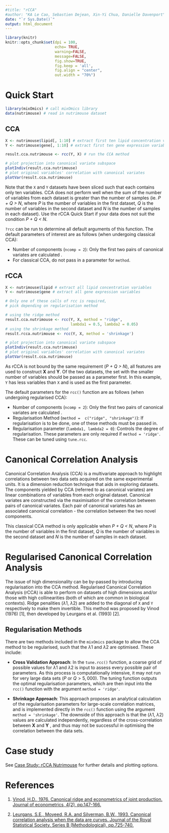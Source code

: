 ```yaml
---
#title: "rCCA"
#author: "KA Le Cao, Sebastien Dejean, Xin-Yi Chua, Danielle Davenport"
date: "`r Sys.Date()`"
output: html_document
---
```

```r
library(knitr)
knitr::opts_chunk$set(dpi = 100, 
                      echo= TRUE, 
                      warning=FALSE, 
                      message=FALSE, 
                      fig.show=TRUE, 
                      fig.keep = 'all', 
                      fig.align = "center",
                      out.width = "70%") 
```

# Quick Start

```r
library(mixOmics) # call mixOmics library
data(nutrimouse) # read in nutrimouse dataset
```

## CCA

``` r
X <- nutrimouse$lipid[, 1:10] # extract first ten lipid concentration variables
Y <- nutrimouse$gene[, 1:10] # extract first ten gene expression variables

result.cca.nutrimouse <- rcc(Y, X) # run the CCA method

# plot projection into canonical variate subspace
plotIndiv(result.cca.nutrimouse) 
# plot original variables' correlation with canonical variates
plotVar(result.cca.nutrimouse) 
```

Note that the `X` and `Y` datasets have been sliced such that each contains only ten variables. CCA does not perform well when the sum of the number of variables from each dataset is greater than the number of samples (ie. *P + Q > N*, where *P* is the number of variables in the first dataset, *Q* is the number of variables in the second dataset and *N* is the number of samples in each dataset). Use the rCCA Quick Start if your data does not suit the condition *P + Q < N*.

`?rcc` can be run to determine all default arguments of this function. The default parameters of interest are as follows (when undergoing classical CCA):

* Number of components (`ncomp = 2`): Only the first two pairs of canonical variates are calculated .
* For classical CCA, do not pass in a parameter for `method`.

## rCCA



``` r
X <- nutrimouse$lipid # extract all lipid concentration variables
Y <- nutrimouse$gene # extract all gene expression variables

# Only one of these calls of rcc is required, 
# pick depending on regularisation method

# using the ridge method
result.cca.nutrimouse <- rcc(Y, X, method = "ridge", 
                             lambda1 = 0.5, lambda2 = 0.05) 
# using the shrinkage method
result.rcca.nutrimouse <- rcc(Y, X, method = 'shrinkage')  

# plot projection into canonical variate subspace
plotIndiv(result.cca.nutrimouse) 
# plot original variables' correlation with canonical variates
plotVar(result.cca.nutrimouse) 
```

As rCCA is not bound by the same requirement (*P + Q > N*), all features are used to construct **X** and **Y**. Of the two datasets, the set with the smaller number of variables should be passed as a parameter first. In this example, `Y` has less variables than `X` and is used as the first parameter.

The default parameters for the `rcc()` function are as follows (when undergoing regularised CCA):

* Number of components (`ncomp = 2`): Only the first two pairs of canonical variates are calculated .
* Regularisation Method (`method =  c("ridge", "shrinkage")`): If regularisation is to be done, one of these methods must be passed in.
* Regularisation parameter (`lambda1, lambda2 = 0`): Controls the degree of regularisation. These parameters are only required if `method = 'ridge'`. These can be tuned using `tune.rcc`.


# Canonical Correlation Analysis

Canonical Correlation Analysis (CCA) is a multivariate approach to highlight correlations between two data sets acquired on the same experimental units. It is a dimension reduction technique that aids in exploring datasets. The components  yielded by CCA (referred to as canonical variates) are linear combinations of variables from each original dataset. Canonical variates are constructed via the maximisation of the correlation between pairs of canonical variates. Each pair of canonical variates has an associated canonical correlation - the correlation between the two novel components.

This classical CCA method is only applicable when *P + Q < N*, where *P* is the number of variables in the first dataset, *Q* is the number of variables in the second dataset and *N* is the number of samples in each dataset.


# Regularised Canonical Correlation Analysis

The issue of high dimensionality can be by-passed by introducing regularisation into the CCA method. Regularised Canonical Correlation Analysis (rCCA) is able to perform on datasets of high dimensions and/or those with high collinearities (both of which are common in biological contexts). Ridge penalities ($\lambda1$, $\lambda2$) are added to the diagonal of `X` and `Y` respectively to make them invertible. This method was proposed by Vinod (1976) [1], then developed by Leurgans et al. (1993) [2].

## Regularisation Methods

There are two methods included in the `mixOmics` package to allow the CCA method to be regularised, such that the $\lambda1$ and $\lambda2$ are optimised. These include:

* **Cross Validation Approach**: In the `tune.rcc()` function, a coarse grid of possible values for $\lambda1$ and $\lambda2$ is input to assess every possible pair of parameters. As this process is computationally
intensive, it may not run for very large data sets ($P$ or $Q > 5,000$). The tuning function outputs the optimal regularisation parameters, which are then input into the `rcc()` function with the argument `method = 'ridge'`. 

* **Shrinkage Approach**: This approach proposes an analytical calculation of the regularisation parameters for large-scale correlation matrices, and is implemented directly in the `rcc()` function using the argument `method = 'shrinkage'`. The downside of this approach is that the ($\lambda1$, $\lambda2$) values are calculated independently, regardless of the cross-correlation between **X** and **Y** , and thus may not be successful in optimising the correlation between the data sets.


# Case study

See [Case Study: rCCA Nutrimouse](http://mixomics.org/rcca-nutrimouse/) for further details and plotting options.


# References

1. [Vinod, H.D., 1976. Canonical ridge and econometrics of joint production. Journal of econometrics, 4(2), pp.147-166.](https://www.sciencedirect.com/science/article/abs/pii/0304407676900105)

2. [Leurgans, S.E., Moyeed, R.A. and Silverman, B.W., 1993. Canonical correlation analysis when the data are curves. Journal of the Royal Statistical Society. Series B (Methodological), pp.725-740.](http://www.jstor.org/stable/2345883)
